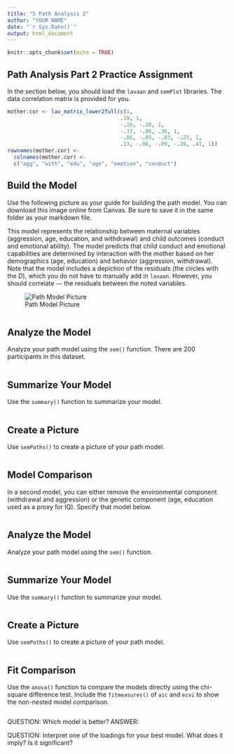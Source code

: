 ```yaml
---
title: "5 Path Analysis 2"
author: "YOUR NAME"
date: "`r Sys.Date()`"
output: html_document
---
```


```r
knitr::opts_chunk$set(echo = TRUE)
```

## Path Analysis Part 2 Practice Assignment

In the section below, you should load the `lavaan` and `semPlot` libraries. The data correlation matrix is provided for you.

```r

mother.cor <- lav_matrix_lower2full(c(1, 
                                    .19, 1, 
                                    -.16, -.20, 1, 
                                    -.37, -.06, .36, 1, 
                                    -.06, -.05, -.03, -.25, 1, 
                                    .13, -.06, -.09, -.28, .41, 1))
rownames(mother.cor) <- 
  colnames(mother.cor) <- 
  c("agg", "with", "edu", "age", "emotion", "conduct")
```

## Build the Model

Use the following picture as your guide for building the path model. You can download this image online from Canvas. Be sure to save it in the same folder as your markdown file. 

This model represents the relationship between maternal variables (aggression, age, education, and withdrawal) and child outcomes (conduct and emotional ability). The model predicts that child conduct and emotional capabilities are determined by interaction with the mother based on her demographics (age, education) and behavior (aggression, withdrawal). Note that the model includes a depiction of the residuals (the circles with the *D*), which you do not have to manually add in `lavaan`. However, you should correlate `~~` the residuals between the noted variables.

![Path Model Picture](assignment_path2.png)
```r

```

## Analyze the Model

Analyze your path model using the `sem()` function. There are 200 participants in this dataset. 

```r

```

## Summarize Your Model

Use the `summary()` function to summarize your model. 

```r

```

## Create a Picture

Use `semPaths()` to create a picture of your path model. 

```r

```

## Model Comparison

In a second model, you can either remove the environmental component (withdrawal and aggression) or the genetic component (age, education used as a proxy for IQ). Specify that model below.

```r

```

## Analyze the Model

Analyze your path model using the `sem()` function. 

```r

```

## Summarize Your Model

Use the `summary()` function to summarize your model. 

```r

```

## Create a Picture

Use `semPaths()` to create a picture of your path model. 

```r

```

## Fit Comparison

Use the `anova()` function to compare the models directly using the chi-square difference test. Include the `fitmeasures()` of `aic` and `ecvi` to show the non-nested model comparison. 

```r

```

QUESTION: Which model is better? 
ANSWER:

QUESTION: Interpret one of the loadings for your best model. What does it imply? Is it significant? 

